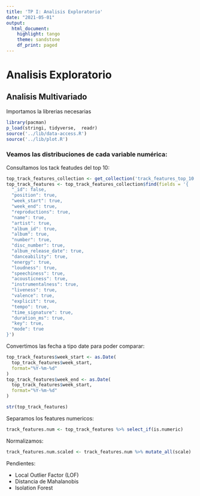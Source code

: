 ```yaml
---
title: 'TP I: Analisis Exploratorio'
date: "2021-05-01"
output:
  html_document:
    highlight: tango
    theme: sandstone
    df_print: paged
---
```


# Analisis Exploratorio

## Analisis Multivariado

Importamos la librerias necesarias
```r
library(pacman)
p_load(stringi, tidyverse,  readr)
source('../lib/data-access.R')
source('../lib/plot.R')
```

### Veamos las distribuciones de cada variable numérica:

Consultamos los tack featudes del top 10:
```r
top_track_features_collection <- get_collection('track_features_top_10')
top_track_features <- top_track_features_collection$find(fields = '{
  "_id": false,
  "position": true,
  "week_start": true,
  "week_end": true,
  "reproductions": true,
  "name": true,
  "artist": true,
  "album_id": true,
  "album": true,
  "number": true,
  "disc_number": true,
  "album_release_date": true,
  "danceability": true,
  "energy": true,
  "loudness": true,
  "speechiness": true,
  "acousticness": true,
  "instrumentalness": true,
  "liveness": true,
  "valence": true,
  "explicit": true,
  "tempo": true,
  "time_signature": true,
  "duration_ms": true,
  "key": true,
  "mode": true
}')
```

Convertimos las fecha a tipo date para poder comparar:
```r
top_track_features$week_start <- as.Date(
  top_track_features$week_start, 
  format="%Y-%m-%d"
)
top_track_features$week_end <- as.Date(
  top_track_features$week_start, 
  format="%Y-%m-%d"
)
```

```r
str(top_track_features)
```

Separamos los features numericos:
```r
track_features.num <- top_track_features %>% select_if(is.numeric)
```

Normalizamos:
```r
track_features.num.scaled <- track_features.num %>% mutate_all(scale)
```


Pendientes:

- Local Outlier Factor (LOF)
- Distancia de Mahalanobis
- Isolation Forest



